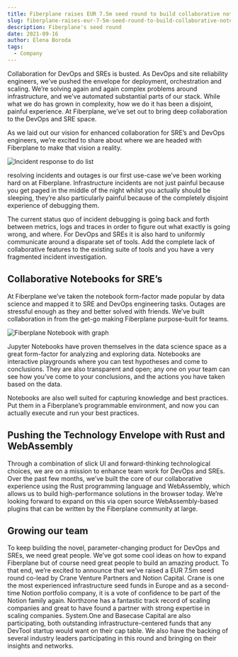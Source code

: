 ---
title: Fiberplane raises EUR 7.5m seed round to build collaborative notebooks for SRE’s
slug: fiberplane-raises-eur-7-5m-seed-round-to-build-collaborative-notebooks-for-sre-s
description: Fiberplane's seed round
date: 2021-09-16
author: Elena Boroda
tags:
  - Company
---


Collaboration for DevOps and SREs is busted. As DevOps and site reliability engineers, we’ve pushed the envelope for deployment, orchestration and scaling. We’re solving again and again complex problems around infrastructure, and we’ve automated substantial parts of our stack. While what we do has grown in complexity, how we do it has been a disjoint, painful experience. At Fiberplane, we’ve set out to bring deep collaboration to the DevOps and SRE space.

As we laid out our vision for enhanced collaboration for SRE’s and DevOps engineers, we’re excited to share about where we are headed with Fiberplane to make that vision a reality.

![Incident response to do list](@/assets/blog/2021-09-16-img01.png)

resolving incidents and outages is our first use-case we’ve been working hard on at Fiberplane. Infrastructure incidents are not just painful because you get paged in the middle of the night whilst you actually should be sleeping, they’re also particularly painful because of the completely disjoint experience of debugging them.

The current status quo of incident debugging is going back and forth between metrics, logs and traces in order to figure out what exactly is going wrong, and where. For DevOps and SREs it is also hard to uniformly communicate around a disparate set of tools. Add the complete lack of collaborative features to the existing suite of tools and you have a very fragmented incident investigation.

## Collaborative Notebooks for SRE’s

At Fiberplane we’ve taken the notebook form-factor made popular by data science and mapped it to SRE and DevOps engineering tasks. Outages are stressful enough as they and better solved with friends. We’ve built collaboration in from the get-go making Fiberplane purpose-built for teams.

![Fiberplane Notebook with graph](@/assets/blog/2021-09-16-img02.png)

Jupyter Notebooks have proven themselves in the data science space as a great form-factor for analyzing and exploring data. Notebooks are interactive playgrounds where you can test hypotheses and come to conclusions. They are also transparent and open; any one on your team can see how you’ve come to your conclusions, and the actions you have taken based on the data.

Notebooks are also well suited for capturing knowledge and best practices. Put them in a Fiberplane’s programmable environment, and now you can actually execute and run your best practices.

## Pushing the Technology Envelope with Rust and WebAssembly

Through a combination of slick UI and forward-thinking technological choices, we are on a mission to enhance team work for DevOps and SREs. Over the past few months, we’ve built the core of our collaborative experience using the Rust programming language and WebAssembly, which allows us to build high-performance solutions in the browser today. We’re looking forward to expand on this via open source WebAssembly-based plugins that can be written by the Fiberplane community at large.

## Growing our team

To keep building the novel, parameter-changing product for DevOps and SREs, we need great people. We’ve got some cool ideas on how to expand Fiberplane but of course need great people to build an amazing product. To that end, we’re excited to announce that we’ve raised a EUR 7.5m seed round co-lead by Crane Venture Partners and Notion Capital. Crane is one the most experienced infrastructure seed funds in Europe and as a second-time Notion portfolio company, it is a vote of confidence to be part of the Notion family again. Northzone has a fantastic track record of scaling companies and great to have found a partner with strong expertise in scaling companies. System.One and Basecase Capital are also participating, both outstanding infrastructure-centered funds that any DevTool startup would want on their cap table. We also have the backing of several industry leaders participating in this round and bringing on their insights and networks.
